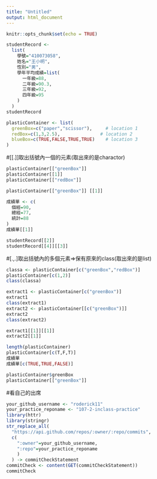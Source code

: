 ```yaml
---
title: "Untitled"
output: html_document
---
```


```r
knitr::opts_chunk$set(echo = TRUE)
```


```r
studentRecord <-
  list(
    學號="410073058",
    姓名="王小明",
    性別="男",
    學年平均成績=list(
      一年級=88,
      二年級=90.3,
      三年級=92,
      四年級=95
    )
  )
studentRecord
```

```r
plasticContainer <- list(
  greenBox=c("paper","scissor"),     # location 1
  redBox=c(1,3,2.5),               # location 2
  blueBox=c(TRUE,FALSE,TRUE,TRUE)    # location 3
)
```

#[[.]]取出括號內一個的元素(取出來的是charactor)
```r
plasticContainer[["greenBox"]] 
plasticContainer[[1]]
plasticContainer[["redBox"]] 
```

```r
plasticContainer[["greenBox"]] [[1]]
```

```r
成績單 <- c(
  個經=90,
  總經=77,
  統計=88
)
成績單[[1]]
```

```r
studentRecord[[2]]
studentRecord[[4]][[3]]
```

#[.,.]取出括號內的多個元素=>保有原來的class(取出來的是list)
```r
classa <- plasticContainer[c("greenBox","redBox")] 
plasticContainer[c(1,2)]
class(classa)
```

```r
extract1 <- plasticContainer[c("greenBox")]
extract1
class(extract1)
extract2 <- plasticContainer[[c("greenBox")]]
extract2
class(extract2)
```

```r
extract1[[1]][[1]]
extract2[[1]]
```

```r
length(plasticContainer)
plasticContainer[c(T,F,T)]
成績單
成績單[c(TRUE,TRUE,FALSE)]
```

```r
plasticContainer$greenBox
plasticContainer[["greenBox"]]
```

#看自己的出席
```r
your_github_username <- "roderick11"
your_practice_reponame <- "107-2-inclass-practice"
library(httr)
library(stringr)
str_replace_all(
  "https://api.github.com/repos/:owner/:repo/commits",
  c(
    ":owner"=your_github_username,
    ":repo"=your_practice_reponame
    )
  ) -> commitCheckStatement
commitCheck <- content(GET(commitCheckStatement))
commitCheck
```

